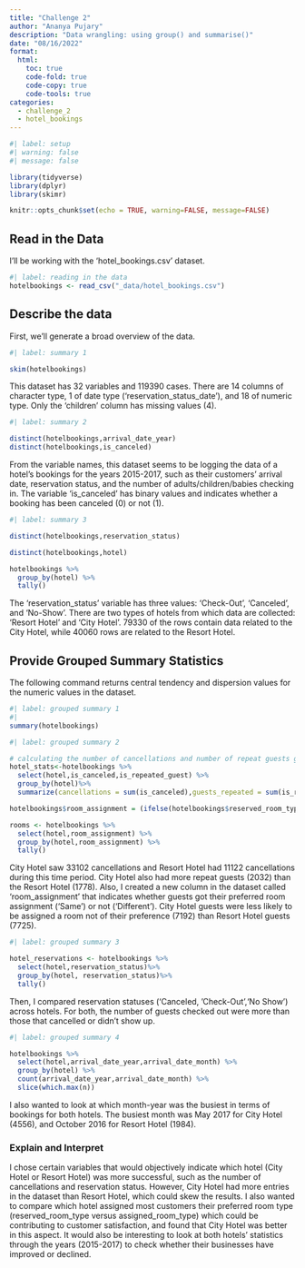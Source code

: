 ```yaml
---
title: "Challenge 2"
author: "Ananya Pujary" 
description: "Data wrangling: using group() and summarise()"
date: "08/16/2022"
format:
  html:
    toc: true
    code-fold: true
    code-copy: true
    code-tools: true
categories:
  - challenge_2
  - hotel_bookings
---
```


```r
#| label: setup
#| warning: false
#| message: false

library(tidyverse)
library(dplyr)
library(skimr)

knitr::opts_chunk$set(echo = TRUE, warning=FALSE, message=FALSE)
```

## Read in the Data

I'll be working with the 'hotel_bookings.csv' dataset.
```r
#| label: reading in the data
hotelbookings <- read_csv("_data/hotel_bookings.csv")

```
## Describe the data

First, we'll generate a broad overview of the data.

```r
#| label: summary 1

skim(hotelbookings)

```
This dataset has 32 variables and 119390 cases. There are 14 columns of character type, 1 of date type ('reservation_status_date'), and 18 of numeric type. Only the 'children' column has missing values (4).

```r
#| label: summary 2

distinct(hotelbookings,arrival_date_year) 
distinct(hotelbookings,is_canceled)

```

From the variable names, this dataset seems to be logging the data of a hotel's bookings for the years 2015-2017, such as their customers' arrival date, reservation status, and the number of adults/children/babies checking in. The variable 'is_canceled' has binary values and indicates whether a booking has been canceled (0) or not (1).

```r
#| label: summary 3

distinct(hotelbookings,reservation_status)

distinct(hotelbookings,hotel) 

hotelbookings %>%
  group_by(hotel) %>%
  tally()
```

The 'reservation_status' variable has three values: 'Check-Out', 'Canceled', and 'No-Show'. There are two types of hotels from which data are collected: 'Resort Hotel' and 'City Hotel'. 79330 of the rows contain data related to the City Hotel, while 40060 rows are related to the Resort Hotel.

## Provide Grouped Summary Statistics

The following command returns central tendency and dispersion values for the numeric values in the dataset.

```r
#| label: grouped summary 1
#| 
summary(hotelbookings)
```

```r
#| label: grouped summary 2

# calculating the number of cancellations and number of repeat guests grouped by hotel
hotel_stats<-hotelbookings %>%
  select(hotel,is_canceled,is_repeated_guest) %>%
  group_by(hotel)%>%
  summarize(cancellations = sum(is_canceled),guests_repeated = sum(is_repeated_guest))

hotelbookings$room_assignment = (ifelse(hotelbookings$reserved_room_type==hotelbookings$assigned_room_type, 'Same', 'Different'))

rooms <- hotelbookings %>%
  select(hotel,room_assignment) %>%
  group_by(hotel,room_assignment) %>%
  tally()
```

City Hotel saw 33102 cancellations and Resort Hotel had 11122 cancellations during this time period. City Hotel also had more repeat guests (2032) than the Resort Hotel (1778). Also, I created a new column in the dataset called 'room_assignment' that indicates whether guests got their preferred room assignment ('Same') or not ('Different'). City Hotel guests were less likely to be assigned a room not of their preference (7192) than Resort Hotel guests (7725).


```r
#| label: grouped summary 3

hotel_reservations <- hotelbookings %>%
  select(hotel,reservation_status)%>%
  group_by(hotel, reservation_status)%>%
  tally()
```

Then, I compared reservation statuses ('Canceled, 'Check-Out','No Show') across hotels. For both, the number of guests checked out were more than those that cancelled or didn't show up.

```r
#| label: grouped summary 4

hotelbookings %>% 
  select(hotel,arrival_date_year,arrival_date_month) %>% 
  group_by(hotel) %>% 
  count(arrival_date_year,arrival_date_month) %>%
  slice(which.max(n))

```

I also wanted to look at which month-year was the busiest in terms of bookings for both hotels. The busiest month was May 2017 for City Hotel (4556), and October 2016 for Resort Hotel (1984). 
 
### Explain and Interpret

I chose certain variables that would objectively indicate which hotel (City Hotel or Resort Hotel) was more successful, such as the number of cancellations and reservation status. However, City Hotel had more entries in the dataset than Resort Hotel, which could skew the results. I also wanted to compare which hotel assigned most customers their preferred room type (reserved_room_type versus assigned_room_type) which could be contributing to customer satisfaction, and found that City Hotel was better in this aspect. It would also be interesting to look at both hotels' statistics through the years (2015-2017) to check whether their businesses have improved or declined. 
